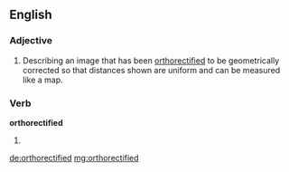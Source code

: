==English==

===Adjective===
{{en-adj|-}}

# Describing an image that has been [[orthorectify|orthorectified]] to be geometrically corrected  so that distances shown are uniform and can be measured like a map.

===Verb===
'''orthorectified'''

# {{en-past of|orthorectify}}

[[de:orthorectified]]
[[mg:orthorectified]]